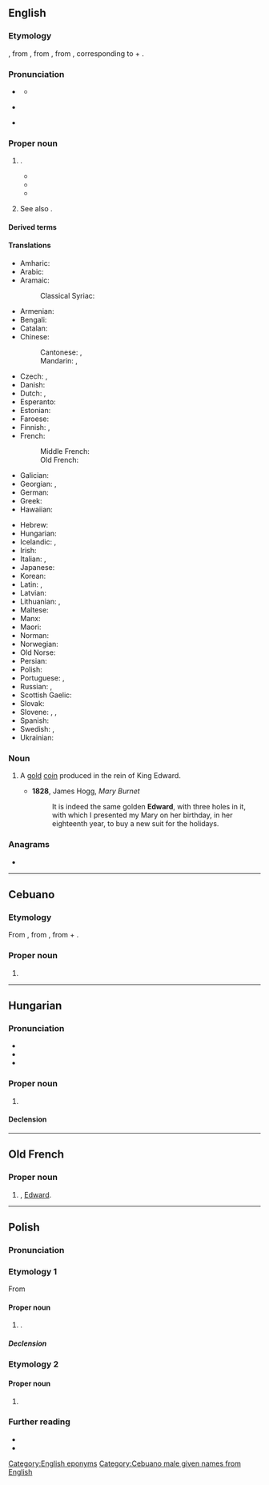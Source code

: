 ==English==
{{wikipedia}}
{{swp|Edward#People surnamed Edward|People surnamed Edward}}

===Etymology===
{{inh|en|enm|Edward}}, from {{inh|en|ang|Ēadweard}}, from {{inh|en|gmw-pro|*Audawardu}}, from {{inh|en|gem-pro|*Audawarduz}}, corresponding to {{m|en|ed||wealth, riches}} + {{m|en|ward||ward, guard}}.

===Pronunciation===
* {{a|RP}} {{IPA|en|/ˈɛdwəd/}}
** {{audio|en|LL-Q1860 (eng)-Vealhurl-Edward.wav|Audio (UK)}}
* {{a|US}} {{IPA|en|/ˈɛdwɚd/}}
* {{hyphenation|en|Ed|ward}}

===Proper noun===
{{en-proper noun}}

# {{given name|en|male|from=Old English}}.
#* {{quote-book|en|year=1605|author=William Camden|title=Remains Concerning Britain|publisher=John Russell Smith|year_published=1870|page=77|passage=The Christian humility of King '''Edward''' the Confessour brought such credit to this name, that since that time it hath been most usual in all estates.}}
#* {{quote-book|en|year=1765|author=Laurence Sterne|title=Tristram Shandy|volume_plain=Book IV|chapter=8|passage=Heaven is my witness! that in the warmest transport of my wishes for the prosperity of my child, I never once wished to crown his head with more glory and honour than what George or '''Edward''' would have spread around it.}}
#* {{quote-book|en|year=1994|author=[[w:Caroline Knapp|Caroline Knapp]]|title=The Merry Recluse: A Life in Essays|publisher=Counterpoint Press|year_published=2004|isbn=1582433135|page=169|passage=There's a world of difference between the name '''Edward''', which sounds rather regal and stuffy (Edwardian) and the name Eddie, which sounds like a guy on the bus.}}
# {{q|less common}} {{surname|en}} See also {{m|en|Edwards}}.

====Derived terms====
{{der3|en|Ed
|Eddie
|Eddy
|King Edward
|Ned
|Prince Edward County
|Ted
|Tedd
|Teddie
|Teddy}}

====Translations====
{{trans-top|male given name}}
* Amharic: {{t|am|ኤድዋርድ}}
* Arabic: {{t|ar|إِدْوَارْد|m}}
* Aramaic:
*: Classical Syriac: {{t|syc|ܐܕܘܪܕ|m|tr=ʔedwa:rd|sc=Syrc}}
* Armenian: {{t|hy|Էդվարդ}}
* Bengali: {{t|bn|এডওয়ার্ড}}
* Catalan: {{t+|ca|Eduard}}
* Chinese:
*: Cantonese: {{t|yue|愛德華}}, {{t|yue|爱德华|tr=oi3 dak1 waa4}}
*: Mandarin: {{t+|cmn|愛德華}}, {{t+|cmn|爱德华|tr=Àidéhuá}}
* Czech: {{t|cs|Edvard|m}}, {{t+|cs|Eduard|m}}
* Danish: {{t|da|Edvard}}
* Dutch: {{t+|nl|Eduard}}, {{t+|nl|Edward}}
* Esperanto: {{t|eo|Eduardo}}
* Estonian: {{t|et|Eduard}}
* Faroese: {{t|fo|Jatvarður}}
* Finnish: {{t+|fi|Edvard}}, {{t+|fi|Eetu}}
* French: {{t+|fr|Édouard}}
*: Middle French: {{t|frm|Edouard}}
*: Old French: {{t|fro|Edward}}
* Galician: {{t+|gl|Eduardo}}
* Georgian: {{t|ka|ედუარდი}}, {{t|ka|ედვარდი}}
* German: {{t+|de|Eduard}}
* Greek: {{t+|el|Εδουάρδος|m}}
* Hawaiian: {{t|haw|Ekewaka}}
{{trans-mid}}
* Hebrew: {{t|he|אדוארד|m|tr=edvard|sc=Hebr}}
* Hungarian: {{t+|hu|Edvárd}}
* Icelandic: {{t+|is|Eðvarð}}, {{t+|is|Játvarður|m}}
* Irish: {{t|ga|Éadbhard}}
* Italian: {{t+|it|Edoardo}}, {{t+|it|Eduardo}}
* Japanese: {{t|ja|エドワード|tr=Edowādo}}
* Korean:{{t|ko|에드워드}}
* Latin: {{t|la|Eduardus}}, {{t|la|Edwardus|m}}
* Latvian: {{t|lv|Eduards}}
* Lithuanian: {{t+|lt|Eduardas}}, {{t+|lt|Edvardas}}
* Maltese: {{t|mt|Dwardu}}
* Manx: {{t|gv|Edard}}
* Maori: {{t|mi|Eruera}}
* Norman: {{t|nrf|Êdouard|m}}
* Norwegian: {{t+|no|Edvard}}
* Old Norse: {{t|non|Játvarðr}}
* Persian: {{t|fa|ادوارد|tr=Edvârd|sc=fa-Arab}}
* Polish: {{t+|pl|Edward|m}}
* Portuguese: {{t+|pt|Eduardo}}, {{t+|pt|Duarte}}
* Russian: {{t+|ru|Эдуа́рд|m}}, {{t+|ru|Э́двард|m}}
* Scottish Gaelic: {{t|gd|Eideard}}
* Slovak: {{t|sk|Eduard}}
* Slovene: {{t+|sl|Édvard|m}}, {{t|sl|Édi|m}}, {{t|sl|Édo|m}}
* Spanish: {{t+|es|Eduardo}}
* Swedish: {{t+|sv|Edvard}}, {{t+|sv|Edward}}
* Ukrainian: {{t|uk|Едуа́рд}}
{{trans-bottom}}

===Noun===
{{en-noun}}

# {{lb|en|historical}} A [[gold]] [[coin]] produced in the rein of King Edward. <!--which Edward? note citation is Scottish from 1828-->
#* '''1828''', James Hogg, ''Mary Burnet''
#*: It is indeed the same golden '''Edward''', with three holes in it, with which I presented my Mary on her birthday, in her eighteenth year, to buy a new suit for the holidays.

===Anagrams===
* {{anagrams|en|a=adderw|drawed|wadder|warded}}

[[Category:English eponyms]]

----

==Cebuano==

===Etymology===
From {{der|ceb|en|Edward}}, from {{der|ceb|ang|Ēadweard}}, from {{m|ang|eād||rich}} + {{m|ang|weard||guard}}.

===Proper noun===
{{head|ceb|noun}}

# {{given name|ceb|male|from=Old English|A=a}}

[[Category:Cebuano male given names from English]]

----

==Hungarian==

===Pronunciation===
* {{hu-IPA|edvárd}}
* {{hyphenation|hu|Ed|ward}}
* {{rhymes|hu|aːrd|s=2}}

===Proper noun===
{{head|hu|proper noun}}

# {{l|en|Edward}}

====Declension====
{{hu-infl-nom|Edwardo|o}}{{hu-pos-otok|Edward|j|jai}}

----

==Old French==

===Proper noun===
{{fro-proper noun|m}}

# {{given name|fro|male}}, [[#English|Edward]].

----

==Polish==
{{wp|lang=pl}}

===Pronunciation===
{{pl-p|a=Pl-Edward.ogg}}

===Etymology 1===
{{dercat|pl|enm|ang|gmw-pro|gem-pro}}
From {{bor|pl|en|Edward}}

====Proper noun====
{{pl-proper noun|m-pr|dim=Edek|f=Edwarda}}

# {{given name|pl|male|eq=Edward}}.

=====Declension=====
{{pl-decl-noun-m-pr|nomp=Edwardowie|genp=Edwardów}}

===Etymology 2===
{{nonlemma}}

====Proper noun====
{{head|pl|proper noun form|g=f}}

# {{inflection of|pl|Edwarda||gen|p}}

===Further reading===
* {{R:pl:WSJP}}
* {{R:PWN}}